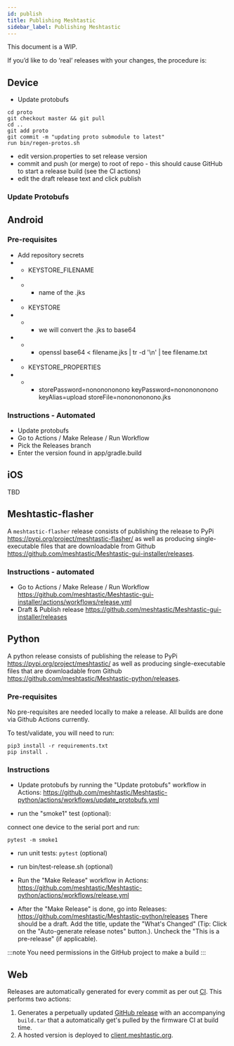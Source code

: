 ```yaml
---
id: publish
title: Publishing Meshtastic
sidebar_label: Publishing Meshtastic
---
```


This document is a WIP.

If you’d like to do ‘real’ releases with your changes, the procedure is:

## Device

- Update protobufs

```shell
cd proto
git checkout master && git pull
cd ..
git add proto
git commit -m "updating proto submodule to latest"
run bin/regen-protos.sh
```

- edit version.properties to set release version
- commit and push (or merge) to root of repo - this should cause GitHub to start a release build (see the CI actions)
- edit the draft release text and click publish

### Update Protobufs

## Android

### Pre-requisites

- Add repository secrets
- - KEYSTORE_FILENAME
- - - name of the .jks
- - KEYSTORE
- - - we will convert the .jks to base64
- - - openssl base64 < filename.jks | tr -d '\n' | tee filename.txt
- - KEYSTORE_PROPERTIES
- - - storePassword=nononononono
      keyPassword=nononononono
      keyAlias=upload
      storeFile=nononononono.jks

### Instructions - Automated

- Update protobufs
- Go to Actions / Make Release / Run Workflow
- Pick the Releases branch
- Enter the version found in app/gradle.build

## iOS

TBD

## Meshtastic-flasher

A `meshtastic-flasher` release consists of publishing the release to PyPi https://pypi.org/project/meshtastic-flasher/ as well as producing single-executable files that are downloadable from Github https://github.com/meshtastic/Meshtastic-gui-installer/releases.

### Instructions - automated

- Go to Actions / Make Release / Run Workflow https://github.com/meshtastic/Meshtastic-gui-installer/actions/workflows/release.yml
- Draft & Publish release https://github.com/meshtastic/Meshtastic-gui-installer/releases

## Python

A python release consists of publishing the release to PyPi https://pypi.org/project/meshtastic/ as well as producing single-executable files that are downloadable from Github https://github.com/meshtastic/Meshtastic-python/releases.

### Pre-requisites

No pre-requisites are needed locally to make a release. All builds are done via Github Actions currently.

To test/validate, you will need to run:

```
pip3 install -r requirements.txt
pip install .
```

### Instructions

- Update protobufs by running the "Update protobufs" workflow in Actions: https://github.com/meshtastic/Meshtastic-python/actions/workflows/update_protobufs.yml

- run the "smoke1" test (optional):

connect one device to the serial port and run:

```
pytest -m smoke1
```

- run unit tests: `pytest` (optional)

- run bin/test-release.sh (optional)

- Run the "Make Release" workflow in Actions: https://github.com/meshtastic/Meshtastic-python/actions/workflows/release.yml

- After the "Make Release" is done, go into Releases: https://github.com/meshtastic/Meshtastic-python/releases There should be a draft. Add the title, update the "What's Changed" (Tip: Click on the "Auto-generate release notes" button.). Uncheck the "This is a pre-release" (if applicable).

:::note
You need permissions in the GitHub project to make a build
:::

## Web

Releases are automatically generated for every commit as per out [CI](https://github.com/meshtastic/web/blob/master/.github/workflows/main.yml). This performs two actions:

1. Generates a perpetually updated [GitHub release](https://github.com/meshtastic/web/releases/tag/latest) with an accompanying `build.tar` that a automatically get's pulled by the firmware CI at build time.
2. A hosted version is deployed to [client.meshtastic.org](https://client.meshtastic.org).
